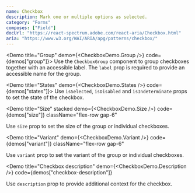 ```yaml
---
name: Checkbox
description: Mark one or multiple options as selected.
category: "Forms"
composes: ["Field"]
docUrl: "https://react-spectrum.adobe.com/react-aria/Checkbox.html"
aria: "https://www.w3.org/WAI/ARIA/apg/patterns/checkbox/"
---
```


<Demo title="Group" demo={<CheckboxDemo.Group />} code={demos["group"]}>
  Use the `CheckboxGroup` component to group checkboxes together with an
  accessible label. The `label` prop is required to provide an accessible name
  for the group.
</Demo>

<Demo title="States" demo={<CheckboxDemo.States />} code={demos["states"]}>
  Use `isSelected`, `isDisabled` and `isIndeterminate` props to set the state of
  the checkbox.
</Demo>

<Demo
  title="Size"
  stacked
  demo={<CheckboxDemo.Size />}
  code={demos["size"]}
  className="flex-row gap-6"
>
  Use `size` prop to set the size of the group or individual checkboxes.
</Demo>

<Demo
  title="Variant"
  demo={<CheckboxDemo.Variant />}
  code={demos["variant"]}
  className="flex-row gap-6"
>
  Use `variant` prop to set the variant of the group or individual checkboxes.
</Demo>

<Demo
  title="Checkbox description"
  demo={<CheckboxDemo.Description />}
  code={demos["checkbox-description"]}
>
  Use `description` prop to provide additional context for the checkbox.
</Demo>

